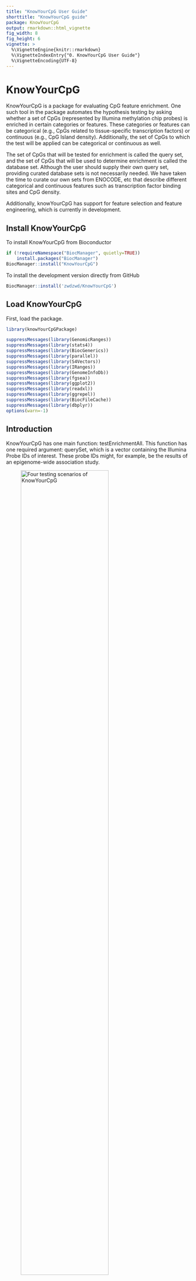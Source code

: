 ```yaml
---
title: "KnowYourCpG User Guide"
shorttitle: "KnowYourCpG guide"
package: KnowYourCpG
output: rmarkdown::html_vignette
fig_width: 8
fig_height: 6
vignette: >
  %\VignetteEngine{knitr::rmarkdown}
  %\VignetteIndexEntry{"0. KnowYourCpG User Guide"}
  %\VignetteEncoding{UTF-8}
---
```


# KnowYourCpG

KnowYourCpG is a package for evaluating CpG feature enrichment. One such tool in the package automates the hypothesis testing by asking whether a set of CpGs (represented by Illumina methylation chip probes) is enriched in certain categories or features. These categories or features can be categorical (e.g., CpGs related to tissue-specific transcription factors) or continuous (e.g., CpG Island density). Additionally, the set of CpGs to which the test will be applied can be categorical or continuous as well.

The set of CpGs that will be tested for enrichment is called the query set, and the set of CpGs that will be used to determine enrichment is called the database set. Although the user should supply their own query set, providing curated database sets is not necessarily needed. We have taken the time to curate our own sets from ENOCODE, etc that describe different categorical and continuous features such as transcription factor binding sites and CpG density. 

Additionally, knowYourCpG has support for feature selection and feature engineering, which is currently in development. 

## Install KnowYourCpG

To install KnowYourCpG from Bioconductor
```r
if (!requireNamespace("BiocManager", quietly=TRUE))
    install.packages("BiocManager")
BiocManager::install("KnowYourCpG")
```

To install the development version directly from GitHub
```r
BiocManager::install('zwdzwd/KnowYourCpG')
```

## Load KnowYourCpG

First, load the package.

```r
library(knowYourCpGPackage)
```

``` r
suppressMessages(library(GenomicRanges))
suppressMessages(library(stats4))
suppressMessages(library(BiocGenerics))
suppressMessages(library(parallel))
suppressMessages(library(S4Vectors))
suppressMessages(library(IRanges))
suppressMessages(library(GenomeInfoDb))
suppressMessages(library(fgsea))
suppressMessages(library(ggplot2))
suppressMessages(library(readxl))
suppressMessages(library(ggrepel))
suppressMessages(library(BiocFileCache))
suppressMessages(library(dbplyr))
options(warn=-1)
```

## Introduction 

KnowYourCpG has one main function: testEnrichmentAll. This function has one required argument: querySet, which is a vector containing the Illumina Probe IDs of interest. These probe IDs might, for example, be the results of an epigenome-wide association study.

![Four testing scenarios of KnowYourCpG](/Users/ethanmoyer/Projects/chop/knowYourCpGPackage/images/20210627_kycpg_tests.png){width=75%}

## Data Format  

KnowYourCpG includes several sets of test results in the object testResults. Each set contains Illumina Mouse Methylation probes from a tissue hypomethylation experiment. Let's download these querySets and select the first one.

```r
testResults = getTestQuerySet()
length(testResults)

querySet = testResults[[1]]
head(querySet)
```

As previously mentioned, knowYourCpG has pre-curated databaseSets, include one responsible for encoding probes related to a variety of transcription factor binding sites. Let's download these databaseSets and select the first one.

```r
options(timeout=1000)
baseurl = "http://zhouserver.research.chop.edu/"
databaseSets = readRDS(url(sprintf("%skyCG/20210601_MM285_TFBS_ENCODE.rds", baseurl)))
length(databaseSets)

databaseSet = databaseSets[[1]]
head(databaseSet)
```

## Enrichment Test

To assess whether this set of probes is enriched in any of the features, we pass this probe set to testEnrichmentAll.

```r
results = testEnrichmentAll(querySet=querySet, databaseSets=databaseSets[1], verbose=TRUE)
print(results)
```

The querySet may also be a named continous vector. In that case, either a gene enrichment score will be calculated (if the databaseSet is discrete) or a Spearman correlation will be calculated (if the databaseSet is continuous as well). The three other cases are shown below using biologically relevent examples.

``` r
CpGDensitydatabaseSet = databaseSetGet(c(9))
Dist2TSSdatabaseSet = databaseSetGet(c(77))

results = testEnrichmentAll(querySet=querySet, databaseSets=CpGDensitydatabaseSet, verbose=TRUE, platform="MM285")
print(results)

results = testEnrichmentAll(querySet=querySet, databaseSets=Dist2TSSdatabaseSet, verbose=TRUE, platform="MM285")
print(results)

results = testEnrichmentAll(querySet=CpGDensitydatabaseSet$CpGDesity50, databaseSets=Dist2TSSdatabaseSet, verbose=TRUE, platform="MM285")
print(results)
```

The output of each test contains three variables: the estimate, p-value, and type of test. The name of the database set is also recorded as well. By default, they are returned such that the p-value column is sorted. It should be noted that the estimate (or test statistic) is test dependent and comparison between p-values should be limited to within the same type of test. For instance, the test statistic for Fisher's exact test is log fold change, the test statistic for FGSEA is log fold change, and the test statistic for Spearman's test is simply the rank order correlation coefficient. For simplicity, we report all of the test types in one Data Frame.

In the above four examples, the database sets were specified. It was mentioned that this does not have to be the case as we load a corpus of default databaseSet when none have been provided. Currently our default database sets are transcription factor binding sites. 

```r
results = testEnrichmentAll(querySet=querySet, platform="MM285")
print(head(results))
```

## Plotting Results

Using these sample results, we can plot a volcano plot 

```r
plotVolcano(data=results, title="Transcription Factor Binding Site Enrichment\nMM285 Mouse Array")
plotLollipop(data=results, title="Top Transcription Factor Binding Site Enrichment\nMM285 Mouse Array")
```

## Gene Enrichment

Automating the enrichment test process only works when the number of databaseSets is small. This is important when targeting the gene ontology as there are tens of thousands of genes on each array platform. By testing only those genes that overlap with the querySet, we can greatly reduce the number of tests.

``` r
results = testEnrichmentGene(querySet)
print(head(results))
plotVolcano(data=results, title="Gene Enrichmentt\nMM285 Mouse Array")
plotLollipop(data=results, title="Top Gene Enrichmentt\nMM285 Mouse Array", n=20)

```

Query set is tissue specific hypomethylation of mouse brain. RBFOX3 is shown to be signifigantly enriched in neurons, marker of neurons. Mention in paper.
https://www.ncbi.nlm.nih.gov/gene/146713

## Feature Engineering

In addition to hypothesis testing, knowYourCpG also uses the curated databaseSets for feature engineering.

``` r
meta = read_excel("/Users/ethanmoyer/Dropbox/ZhouLab/Lab Data/SampleSheets/2021/20210712__All_GEOsamples.xlsx")

platform = "EPIC"

filenames = "" # meta

databaseSets = databaseSetGet(platform=platforn)

dataset = buildStatisticDataSet(filenames, databaseSets=databaseSets)

# do for MM285, EPIC, HM450
# database sets: CA, cpg density, probes with genetic variation last five base
# on 3' extension base (wubin), Infinium annotation
# https://github.com/zhou-lab/knowYourCpG

```


TODO: Use age clock from sesameDataGet(MM285.clock.347), use as positive control, try to identify polycomb targets

